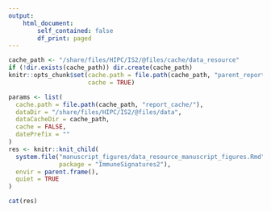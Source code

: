 ```yaml
---
output:
    html_document:
        self_contained: false
        df_print: paged
---
```

```r
cache_path <- "/share/files/HIPC/IS2/@files/cache/data_resource"
if (!dir.exists(cache_path)) dir.create(cache_path)
knitr::opts_chunk$set(cache.path = file.path(cache_path, "parent_report_cache/"),
                      cache = TRUE)
```
```r
params <- list(
  cache.path = file.path(cache_path, "report_cache/"),
  dataDir = "/share/files/HIPC/IS2/@files/data",
  dataCacheDir = cache_path,
  cache = FALSE,
  datePrefix = ""
)
res <- knitr::knit_child(
  system.file("manuscript_figures/data_resource_manuscript_figures.Rmd",
              package = "ImmuneSignatures2"),
  envir = parent.frame(),
  quiet = TRUE
)
```
```r
cat(res)
```
